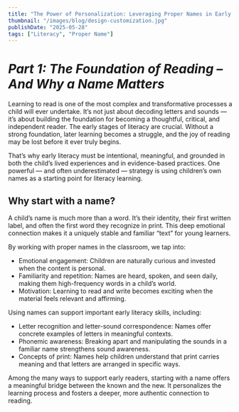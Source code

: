 ```yaml
---
title: "The Power of Personalization: Leveraging Proper Names in Early Literacy"
thumbnail: "/images/blog/design-customization.jpg"
publishDate: "2025-05-28"
tags: ["Literacy", "Proper Name"]
---
```

# *Part 1: The Foundation of Reading – And Why a Name Matters*
Learning to read is one of the most complex and transformative processes a child will ever undertake. It’s not just about decoding letters and sounds — it’s about building the foundation for becoming a thoughtful, critical, and independent reader. The early stages of literacy are crucial. Without a strong foundation, later learning becomes a struggle, and the joy of reading may be lost before it ever truly begins.

That’s why early literacy must be intentional, meaningful, and grounded in both the child’s lived experiences and in evidence-based practices. One powerful — and often underestimated — strategy is using children’s own names as a starting point for literacy learning.

## Why start with a name?

A child’s name is much more than a word. It’s their identity, their first written label, and often the first word they recognize in print. This deep emotional connection makes it a uniquely stable and familiar “text” for young learners.

By working with proper names in the classroom, we tap into:

* Emotional engagement: Children are naturally curious and invested when the content is personal.
* Familiarity and repetition: Names are heard, spoken, and seen daily, making them high-frequency words in a child’s world.
* Motivation: Learning to read and write becomes exciting when the material feels relevant and affirming.

Using names can support important early literacy skills, including:

* Letter recognition and letter-sound correspondence: Names offer concrete examples of letters in meaningful contexts.
* Phonemic awareness: Breaking apart and manipulating the sounds in a familiar name strengthens sound awareness.
* Concepts of print: Names help children understand that print carries meaning and that letters are arranged in specific ways.

Among the many ways to support early readers, starting with a name offers a meaningful bridge between the known and the new. It personalizes the learning process and fosters a deeper, more authentic connection to reading.
